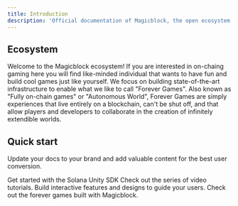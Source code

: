 ```yaml
---
title: Introduction
description: 'Official documentation of Magicblock, the open ecosystem and infrastructure for on-chain mobile games.'
---
```


## Ecosystem

Welcome to the Magicblock ecosystem! If you are interested in on-chaing gaming here you will find like-minded individual that wants to have fun and build cool games just like yourself. We focus on building state-of-the-art infrastructure to enable what we like to call "Forever Games". Also known as "Fully on-chain games" or "Autonomous World", Forever Games are simply experiences that live entirely on a blockchain, can't be shut off, and that allow players and developers to collaborate in the creation of infinitely extendible worlds. 

## Quick start

Update your docs to your brand and add valuable content for the best user conversion.

<CardGroup cols={2}>
  <Card
    title="Solana Unity SDK"
    icon="screwdriver-wrench"
    href="https://mintlify.com/docs/api-playground/openapi"
  >
    Get started with the Solana Unity SDK
  </Card>
  <Card
    title="Tutorials"
    icon="youtube"
    href="https://mintlify.com/docs/settings/global"
  >
    Check out the series of video tutorials.
  </Card>
  <Card
    title="Add Components"
    icon="code"
    href="https://mintlify.com/docs/components/accordion"
  >
    Build interactive features and designs to guide your users.
  </Card>
  <Card
    title="Get Inspiration"
    icon="stars"
    href="https://mintlify.com/showcase"
  >
    Check out the forever games built with Magicblock.
  </Card>
</CardGroup>

